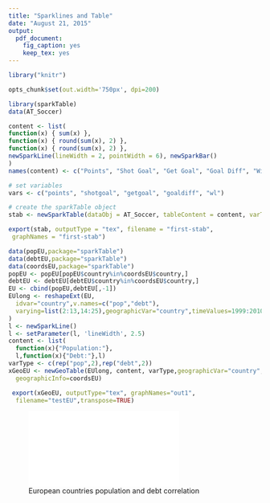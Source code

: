 ```yaml
---
title: "Sparklines and Table"
date: "August 21, 2015"
output:
  pdf_document:
    fig_caption: yes
    keep_tex: yes
---
```



```r

library("knitr")

opts_chunk$set(out.width='750px', dpi=200)

library(sparkTable)
data(AT_Soccer)

content <- list(
function(x) { sum(x) },
function(x) { round(sum(x), 2) },
function(x) { round(sum(x), 2) },
newSparkLine(lineWidth = 2, pointWidth = 6), newSparkBar()
)
names(content) <- c("Points", "Shot Goal", "Get Goal", "Goal Diff", "Win/Lose")

# set variables
vars <- c("points", "shotgoal", "getgoal", "goaldiff", "wl")

# create the sparkTable object
stab <- newSparkTable(dataObj = AT_Soccer, tableContent = content, varType = vars)

export(stab, outputType = "tex", filename = "first-stab",
 graphNames = "first-stab")
```


```r

data(popEU,package="sparkTable")
data(debtEU,package="sparkTable")
data(coordsEU,package="sparkTable")
popEU <- popEU[popEU$country%in%coordsEU$country,]
debtEU <- debtEU[debtEU$country%in%coordsEU$country,]
EU <- cbind(popEU,debtEU[,-1])
EUlong <- reshapeExt(EU,
  idvar="country",v.names=c("pop","debt"),
  varying=list(2:13,14:25),geographicVar="country",timeValues=1999:2010
)
l <- newSparkLine()
l <- setParameter(l, 'lineWidth', 2.5)
content <- list(
  function(x){"Population:"},
  l,function(x){"Debt:"},l)
varType <- c(rep("pop",2),rep("debt",2))
xGeoEU <- newGeoTable(EUlong, content, varType,geographicVar="country",
  geographicInfo=coordsEU)

 export(xGeoEU, outputType="tex", graphNames="out1",
  filename="testEU",transpose=TRUE)
```



![European countries population and debt correlation](testEU.pdf)

\newpage



\begin{figure}[htbp]
\centering
%trim option's parameter order: left bottom right top
\includegraphics[trim = 70mm 110mm 70mm 40mm, clip, width=30cm]{first-stab.pdf}
\caption{Sparktable picture sample team data}
\end{figure}

 
